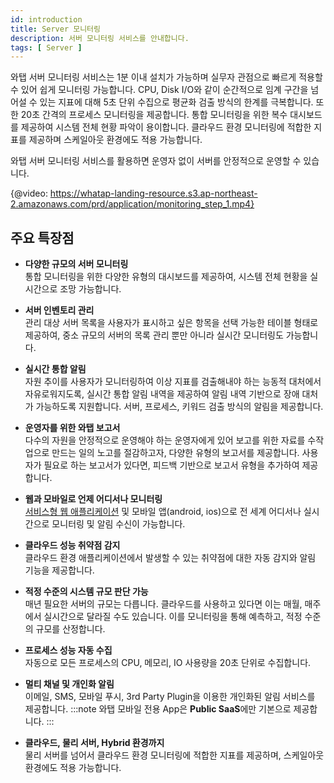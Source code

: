 ```yaml
---
id: introduction
title: Server 모니터링
description: 서버 모니터링 서비스를 안내합니다. 
tags: [ Server ]
---
```


와탭 서버 모니터링 서비스는 1분 이내 설치가 가능하며 실무자 관점으로 빠르게 적용할 수 있어 쉽게 모니터링 가능합니다. CPU, Disk I/O와 같이 순간적으로 임계 구간을 넘어설 수 있는 지표에 대해 5초 단위 수집으로 평균화 검출 방식의 한계를 극복합니다. 또한 20초 간격의 프로세스 모니터링을 제공합니다. 
통합 모니터링을 위한 복수 대시보드를 제공하여 시스템 전체 현황 파악이 용이합니다. 클라우드 환경 모니터링에 적합한 지표를 제공하며 스케일아웃 환경에도 적용 가능합니다. 

와탭 서버 모니터링 서비스를 활용하면 운영자 없이 서버를 안정적으로 운영할 수 있습니다. 

{@video: https://whatap-landing-resource.s3.ap-northeast-2.amazonaws.com/prd/application/monitoring_step_1.mp4}

## 주요 특장점

* **다양한 규모의 서버 모니터링**  
    통합 모니터링을 위한 다양한 유형의 대시보드를 제공하여, 시스템 전체 현황을 실시간으로 조망 가능합니다. 

* **서버 인벤토리 관리**  
    관리 대상 서버 목록을 사용자가 표시하고 싶은 항목을 선택 가능한 테이블 형태로 제공하여, 중소 규모의 서버의 목록 관리 뿐만 아니라 실시간 모니터링도 가능합니다.

* **실시간 통합 알림**  
    자원 추이를 사용자가 모니터링하여 이상 지표를 검출해내야 하는 능동적 대처에서 자유로워지도록, 실시간 통합 알림 내역을 제공하여 알림 내역 기반으로 장애 대처가 가능하도록 지원합니다. 서버, 프로세스, 키워드 검출 방식의 알림을 제공합니다.

* **운영자를 위한 와탭 보고서**  
    다수의 자원을 안정적으로 운영해야 하는 운영자에게 있어 보고를 위한 자료를 수작업으로 만드는 일의 노고를 절감하고자, 다양한 유형의 보고서를 제공합니다. 사용자가 필요로 하는 보고서가 있다면, 피드백 기반으로 보고서 유형을 추가하여 제공합니다.

* **웹과 모바일로 언제 어디서나 모니터링**  
    [서비스형 웹 애플리케이션](https://service.whatap.io) 및 모바일 앱(android, ios)으로 전 세계 어디서나 실시간으로 모니터링 및 알림 수신이 가능합니다.

* **클라우드 성능 취약점 감지**  
    클라우드 환경 애플리케이션에서 발생할 수 있는 취약점에 대한 자동 감지와 알림 기능을 제공합니다.

* **적정 수준의 시스템 규모 판단 가능**  
    매년 필요한 서버의 규모는 다릅니다. 클라우드를 사용하고 있다면 이는 매월, 매주에서 실시간으로 달라질 수도 있습니다. 이를 모니터링을 통해 예측하고, 적정 수준의 규모를 산정합니다.

* **프로세스 성능 자동 수집**  
    자동으로 모든 프로세스의 CPU, 메모리, IO 사용량을 20초 단위로 수집합니다.

* **멀티 채널 및 개인화 알림**  
    이메일, SMS, 모바일 푸시, 3rd Party Plugin을 이용한 개인화된 알림 서비스를 제공합니다.
:::note
와탭 모바일 전용 App은 **Public SaaS**에만 기본으로 제공합니다.
:::

* **클라우드, 물리 서버, Hybrid 환경까지**  
    물리 서버를 넘어서 클라우드 환경 모니터링에 적합한 지표를 제공하며, 스케일아웃 환경에도 적용 가능합니다.

<!--
실무자 관점으로 빠르게 적용할 수 있으며 쉽게 모니터링 가능합니다. 1분 이내 설치할 수 있어 급박한 환경에도 바로 적용할 수 있습니다. 직관적인 화면 구성으로 별도의 교육 없이도 용이한 모니터링이 가능합니다. 
-->